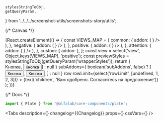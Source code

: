 

    stylesStringToObj,
    getQueryParam,
} from '../../../screenshot-utils/screenshots-story/utils';

<Meta title='Components/Plate' component={Plate} id='Plate' />

{/* Canvas */}

<Story name='Plate'>
    {React.createElement(() => {
        const VIEWS_MAP = {
            common: {
                addon: (
                    <Badge view='icon' iconColor='secondary' content={<ExclamationCircleMIcon />} />
                ),
            },
            negative: {
                addon: (
                    <Badge view='icon' iconColor='negative' content={<ExclamationCircleMIcon />} />
                ),
            },
            positive: {
                addon: (
                    <Badge view='icon' iconColor='positive' content={<CheckmarkOnCircleMIcon />} />
                ),
            },
            attention: {
                addon: (
                    <Badge view='icon' iconColor='attention' content={<ExclamationCircleMIcon />} />
                ),
            },
            custom: { addon: <DiamondsMIcon fill='#CF70FF' /> },
        };
        const view = select('view', Object.keys(VIEWS_MAP), 'positive');
        const previewStyles = stylesStringToObj(getQueryParam('wrapperStyles'));
        return (
            <div
                style={{
                    background: 'transparent',
                    ...previewStyles,
                }}
            >
                <style>
                    {`.custom {
                        background: rgba(207, 112, 255, 0.1);
                        box-shadow: var(--plate-border) rgba(207, 112, 255, 1);
                    `}
                </style>
                <Plate
                    className={view === 'custom' ? 'custom' : undefined}
                    view={view}
                    title={text('title', 'Поздравляем, полный успех')}
                    foldable={boolean('foldable', false)}
                    hasCloser={boolean('hasCloser', false)}
                    rounded={boolean('rounded', true)}
                    border={boolean('border', view !== 'custom')}
                    shadow={boolean('shadow', false)}
                    limitContentWidth={boolean('limitContentWidth', true)}
                    titleView={select('titleView', ['bold', 'light'])}
                    leftAddons={boolean('leftAddons', true) ? VIEWS_MAP[view].addon : null}
                    buttons={
                        boolean('buttons', false)
                            ? [<Button view='primary'>Кнопка</Button>, <Button>Кнопка</Button>]
                            : null
                    }
                    subAddons={
                        boolean('subAddons', false)
                            ? [
                                  <Button view='link' size='xxs'>
                                      Кнопка
                                  </Button>,
                                  <Button view='secondary' size='xxs'>
                                      Кнопка
                                  </Button>,
                              ]
                            : null
                    }
                    row
                    rowLimit={select('rowLimit', [undefined, 1, 2, 3])}
                >
                    {text('children', 'Вам одобрено. Согласитесь на предложение')}
                </Plate>
            </div>
        );
    })}
</Story>

{/* Docs */}

<ComponentHeader
    name='Plate'
    version={packageJson.version}
    package='@alfalab/core-components/plate'
    design='https://www.figma.com/file/cdNnkh2QdxuvYLrBm4cubM/Web-%3A%3A-Core-Default-Components?node-id=315%3A38165'
/>

```jsx
import { Plate } from '@alfalab/core-components/plate';
```

<Tabs
    description={<Description />}
    changelog={<Markdown>{Changelog}</Markdown>}
    props={<ArgsTable of={PlateTS} />}
    cssVars={<CssVars css={styles} />}
/>
